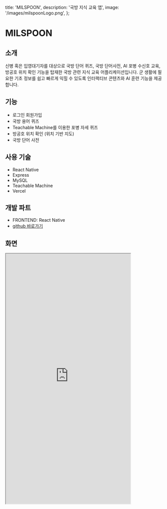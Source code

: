   title: 'MILSPOON',
  description: '국방 지식 교육 앱',
  image: '/images/milspoonLogo.png',
};

# MILSPOON

## 소개

신병 혹은 입영대기자를 대상으로 국방 단어 퀴즈, 국방 단어사전, AI 포병 수신호 교육,방공호 위치 확인 기능을 탑재한 국방 관련 지식 교육 어플리케이션입니다.
군 생활에 필요한 기초 정보를 쉽고 빠르게 익힐 수 있도록 인터랙티브 콘텐츠와 AI 훈련 기능을 제공합니다.

## 기능

- 로그인 회원가입
- 국방 용어 퀴즈
- Teachable Machine를 이용한 포병 자세 퀴즈
- 방공호 위치 확인 (위치 기반 지도)
- 국방 단어 사전  

## 사용 기술

- React Native
- Express
- MySQL
- Teachable Machine
- Vercel

## 개발 파트

- FRONTEND: React Native
- [github 바로가기](https://github.com/MILSPOON)

## 화면

<iframe
  src="https://milspoon-front.vercel.app/"
  width="400px"
  height="800px"
  style={{
    border: '1px solid #ccc',
    borderRadius: '8px',
    boxShadow: '0 0 10px rgba(0,0,0,0.1)',
    display: 'block',
    margin: '0 auto'
  }}
  title="MILSPOON Demo"
/>